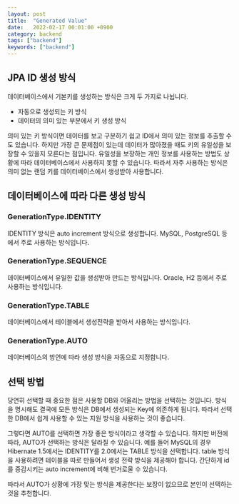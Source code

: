 ```yaml
---
layout: post
title:  "Generated Value"
date:   2022-02-17 00:01:00 +0900
category: backend
tags: ["backend"]
keywords: ["backend"]
---
```


## JPA ID 생성 방식
데이터베이스에서 기본키를 생성하는 방식은 크게 두 가지로 나뉩니다.
- 자동으로 생성되는 키 방식
- 데이터의 의미 있는 부분에서 키 생성 방식

의미 있는 키 방식이면 데이터를 보고 구분하기 쉽고 ID에서 의미 있는 정보를 추출할 수도 있습니다.
하지만 가장 큰 문제점이 있는데 데이터가 많아졌을 때도 키의 유일성을 보장할 수 있을지 모른다는 점입니다.
유일성을 보장하는 개인 정보를 사용하는 방법도 상황에 따라 데이터베이스에서 사용하지 못할 수 있습니다.
따라서 자주 사용하는 방식은 의미 없는 랜덤 키를 데이터베이스에서 생성받아 사용합니다.

## 데이터베이스에 따라 다른 생성 방식

### GenerationType.IDENTITY
IDENTITY 방식은 auto increment 방식으로 생성합니다.
MySQL, PostgreSQL 등에서 주로 사용하는 방식입니다.

### GenerationType.SEQUENCE
데이터베이스에서 유일한 값을 생성받아 만드는 방식입니다.
Oracle, H2 등에서 주로 사용하는 방식입니다.

### GenerationType.TABLE
데이터베이스에서 테이블에서 생성전략을 받아서 사용하는 방식입니다.

### GenerationType.AUTO
데이터베이스의 방언에 따라 생성 방식을 자동으로 지정합니다.

## 선택 방법
당연히 선택할 때 중요한 점은 사용할 DB와 어울리는 방법을 선택하는 것입니다.
방식을 명시해도 결국에 모든 방식은 DB에서 생성되는 Key에 의존하게 됩니다.
따라서 선택한 DB에서 쉽게 사용할 수 있는 지원 방식을 사용하는 것이 좋습니다.

그렇다면 AUTO를 선택하면 가장 좋은 방식이라고 생각할 수 있습니다.
하지만 버전에 따라, AUTO가 선택하는 방식은 달라질 수 있습니다.
예를 들어 MySQL의 경우 Hibernate 1.5에서는 IDENTITY를 2.0에서는 TABLE 방식을 선택합니다.
table 방식을 사용하려면 테이블을 따로 만들어서 생성 전략 방식을 제공해야 합니다.
간단하게 id를 증감시키는 auto increment에 비해 번거로울 수 있습니다.

따라서 AUTO가 상황에 가장 맞는 방식을 제공한다는 보장이 없으므로 본인이 선택하는 것을 추천합니다.